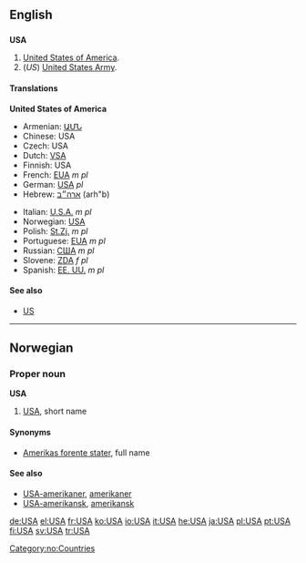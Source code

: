 {{see|usa|Usa|U.S.A.}}
==English==

==={{Initialism}}===
'''USA'''

# [[United States|United States of America]].
# (''US'') [[United States Army]].

====Translations====
'''United States of America'''
{{top}}
* Armenian: [[ԱՄՆ]]
*Chinese: USA
*Czech: USA
*Dutch: [[VSA]]
*Finnish: USA
*French: [[EUA]] ''m pl''
*German: [[USA#German|USA]] ''pl''
*Hebrew: [[ארה״ב]] (arh"b)
{{mid}}
*Italian: [[U.S.A.]] ''m pl''
*Norwegian: [[#Norwegian|USA]]
*Polish: [[St.Zj.]] ''m pl''
*Portuguese: [[EUA]] ''m pl''
*Russian: [[США]] ''m pl''
*Slovene: [[ZDA]] ''f pl''
*Spanish: [[EE. UU.]] ''m pl''
{{bottom}}

====See also====
* [[US]]

----

==Norwegian==
===Proper noun===
[[Category:no:Countries]]
'''USA'''
#[[#English|USA]], short name
====Synonyms====
*[[Amerikas forente stater]], full name
====See also====
*[[USA-amerikaner]], [[amerikaner]]
*[[USA-amerikansk]], [[amerikansk]]

[[de:USA]]
[[el:USA]]
[[fr:USA]]
[[ko:USA]]
[[io:USA]]
[[it:USA]]
[[he:USA]]
[[ja:USA]]
[[pl:USA]]
[[pt:USA]]
[[fi:USA]]
[[sv:USA]]
[[tr:USA]]